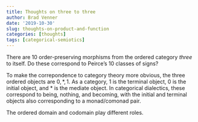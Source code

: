 ```yaml
---
title: Thoughts on three to three
author: Brad Venner
date: '2019-10-30'
slug: thoughts-on-product-and-function
categories: [thoughts]
tags: [categorical-semiotics]
---
```


There are 10 order-preserving morphisms from the ordered category *three* to itself.  Do these correspond to Peirce's 10 classes of signs?

To make the correpondence to category theory more obvious, the three ordered objects are $0, *, 1$.  As a category, $1$ is the terminal object, $0$ is the initial object, and $*$ is the mediate object.  In categorical dialectics, these correspond to being, nothing, and becoming, with the initial and terminal objects also corresponding to a monad/comonad pair.

The ordered domain and codomain play different roles.
